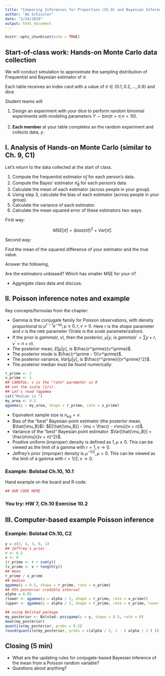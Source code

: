 ```yaml
---
title: "Comparing Inferences for Proportion (Ch.9) and Bayesian Inference for the Poisson mean (Ch.10)"
author: "AG Schissler"
date: "2/24/2020"
output: html_document
---
```


```r
knitr::opts_chunk$set(echo = TRUE)
```

## Start-of-class work: Hands-on Monte Carlo data collection

We will conduct simulation to approximate the sampling distribution of Frequentist and Bayesian estimator of $\pi$.

Each table receives an index card with a value of $\pi \in \{0.1, 0.2, \ldots, 0.9\}$ and dice.

Student teams will

1. Design an experiment with your dice to perform random binomial experiments with modeling parameters $Y \sim bin(\pi = \pi_, n = 10)$.

2. **Each member** at your table completes an the random experiment and collects data, $y$.

## I. Analysis of Hands-on Monte Carlo (similar to Ch. 9, C1)

Let's return to the data collected at the start of class.

1. Compute the frequentist estimator $\hat{\pi}_f$ for each person's data.
2. Compute the Bayes' estimator $\hat{\pi}_B$ for each person's data.
3. Calculate the mean of each estimator (across people in your group).
4. Using step 3, calculate the bias of each estimator (across people in your group).
5. Calculate the variance of each estimator.
6. Calculate the mean squared error of these estimators two ways:

First way:  

$$
MSE[\hat{\pi}] = (bias(\hat{\pi}))^2 + Var[\hat{\pi}].
$$

Second way:  

Find the mean of the squared difference of your estimator and the true value.

Answer the following,

Are the estimators unbiased?
Which has smaller MSE for your $\pi$?

- Aggregate class data and discuss.


## II. Poisson inference notes and example

Key concepts/formulas from the chapter:

- Gamma is the conjugate family for Poisson observations, with density proportional to $\mu^{r-1} e^{-v\mu}; \mu \geq 0, r,v > 0$. Here $r$ is the *shape* parameter and $v$ is the *rate* parameter (1/rate is the *scale* parameterization).
- If the prior is $gamma(r, v)$, then the posterior, $\mu|y$, is $gamma\left(r^\prime = \sum y + r, v^\prime = n + v \right)$.
- The posterior mean, $E[\mu|y]$, is $\frac{r^\prime}{v^\prime}$.
- The posterior mode is $\frac{r^\prime - 1}{v^\prime}$.
- The posterior variance, $Var[\mu|y]$, is $\frac{r^\prime}{{v^\prime}^2}$.
- The posterior median must be found numerically:

```r
r_prime <- 2
v_prime <- 1
## CAREFUL: v is the "rate" parameter in R
## not the scale (1/v).
## Let's read ?qgamma
cat("Median is ")
my_area <- 0.5
qgamma(p = my_area, shape = r_prime, rate = v_prime)
```

- Equivalent sample size is $n_{eq}=v$.
- Bias of the "best" Bayesian point estimator (the posterior mean, $\hat{\mu_B}$): $E[\hat{\mu_B}] - \mu = \frac{r - v\mu}{v + n}$.
- Variance of the "best" Bayesian point estimator: $Var[\hat{\mu_B}] = \frac{n\mu}{(v + n)^2}$.
- Positive uniform (improper) density is defined as $1, \mu \geq 0$. This can be viewed as the limit of a gamma with $r = 1, v \rightarrow 0$.
- Jeffrey's prior (improper) density is $\mu^{-1/2}, \mu > 0$. This can be viewed as the limit of a gamma with $r = 1/2, v \rightarrow 0$.

### Example: Bolstad Ch.10, 10.1

Hand example on the board and R code:

```r
## OUR CODE HERE
```

### You try: HW 7, Ch.10 Exercise 10.2

## III. Computer-based example Poisson inference
  
### Example: Bolstad Ch.10, C2

```r
y = c(3, 4, 3, 0, 1)
## Jeffrey's prior
r <- 0.5
v <- 0
(r_prime <- r + sum(y))
(v_prime <- v + length(y))
## mean
r_prime / v_prime
## median
qgamma(p = 0.5, shape = r_prime, rate = v_prime)
## 95% posterior credible interval
alpha = 0.05
(lower <- qgamma(p = alpha / 2, shape = r_prime, rate = v_prime))
(upper <- qgamma(p = alpha / 2, shape = r_prime, rate = v_prime, lower.tail = FALSE))

## using Bolstad package
my_posterior <- Bolstad::poisgamp(y = y, shape = 0.5, rate = 0)
mean(my_posterior)
quantile(my_posterior, probs = 0.5)
round(quantile(my_posterior, probs = c(alpha / 2, 1 - ( alpha / 2 ) )), 2)
```

## Closing (5 min)

- What are the updating rules for conjugate-based Bayesian inference of the mean from a Poisson random variable?
- Questions about anything?

